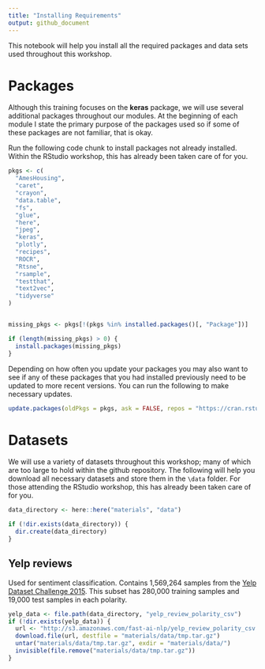 ```yaml
---
title: "Installing Requirements"
output: github_document
---
```


This notebook will help you install all the required packages and data sets used
throughout this workshop.

# Packages

Although this training focuses on the __keras__ package, we will use several
additional packages throughout our modules. At the beginning of each module I
state the primary purpose of the packages used so if some of these packages are
not familiar, that is okay.

Run the following code chunk to install packages not already installed. Within
the RStudio workshop, this has already been taken care of for you.

```r
pkgs <- c(
  "AmesHousing",
  "caret",
  "crayon",
  "data.table",
  "fs",
  "glue",
  "here",
  "jpeg",
  "keras",
  "plotly",
  "recipes",
  "ROCR",
  "Rtsne",
  "rsample",
  "testthat",
  "text2vec",
  "tidyverse"
)


missing_pkgs <- pkgs[!(pkgs %in% installed.packages()[, "Package"])]

if (length(missing_pkgs) > 0) {
  install.packages(missing_pkgs)
}
```

Depending on how often you update your packages you may also want to see if any
of these packages that you had installed previously need to be updated to more
recent versions. You can run the following to make necessary updates.

```r
update.packages(oldPkgs = pkgs, ask = FALSE, repos = "https://cran.rstudio.com/")
```

# Datasets

We will use a variety of datasets throughout this workshop; many of which are
too large to hold within the github repository. The following will help you 
download all necessary datasets and store them in the `\data` folder. For those
attending the RStudio workshop, this has already been taken care of for you.

```r
data_directory <- here::here("materials", "data")

if (!dir.exists(data_directory)) {
  dir.create(data_directory)
}
```


## Yelp reviews

Used for sentiment classification. Contains 1,569,264 samples from the 
[Yelp Dataset Challenge 2015](https://www.yelp.com/dataset/challenge). This 
subset has 280,000 training samples and 19,000 test samples in each polarity.

```r
yelp_data <- file.path(data_directory, "yelp_review_polarity_csv")
if (!dir.exists(yelp_data)) {
  url <- "http://s3.amazonaws.com/fast-ai-nlp/yelp_review_polarity_csv.tgz"
  download.file(url, destfile = "materials/data/tmp.tar.gz")
  untar("materials/data/tmp.tar.gz", exdir = "materials/data/")
  invisible(file.remove("materials/data/tmp.tar.gz"))
}
```

